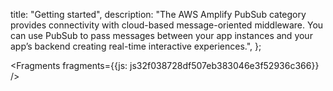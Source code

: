   title: "Getting started",
  description: "The AWS Amplify PubSub category provides connectivity with cloud-based message-oriented middleware. You can use PubSub to pass messages between your app instances and your app’s backend creating real-time interactive experiences.",
};






<Fragments fragments={{js: js32f038728df507eb383046e3f52936c366}} />
